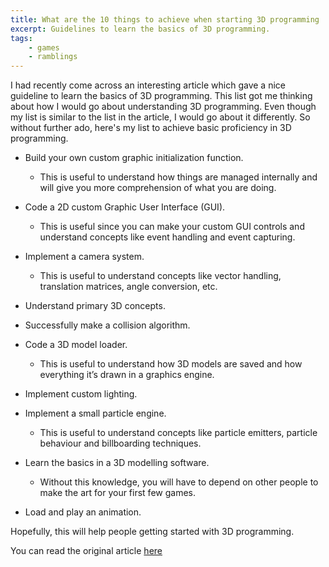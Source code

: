 ```yaml
---
title: What are the 10 things to achieve when starting 3D programming
excerpt: Guidelines to learn the basics of 3D programming.
tags:
    - games
    - ramblings
---
```


I had recently come across an interesting article which gave a nice guideline to learn the basics of 3D programming.
This list got me thinking about how I would go about understanding 3D programming. Even though my list is similar to the
list in the article, I would go about it differently. So without further ado, here's my list to achieve basic
proficiency in 3D programming.

-   Build your own custom graphic initialization function.

    -   This is useful to understand how things are managed internally and will give you more comprehension of what you
        are doing.

-   Code a 2D custom Graphic User Interface (GUI).

    -   This is useful since you can make your custom GUI controls and understand concepts like event handling and event
        capturing.

-   Implement a camera system.

    -   This is useful to understand concepts like vector handling, translation matrices, angle conversion, etc.

-   Understand primary 3D concepts.

-   Successfully make a collision algorithm.

-   Code a 3D model loader.

    -   This is useful to understand how 3D models are saved and how everything it’s drawn in a graphics engine.

-   Implement custom lighting.

-   Implement a small particle engine.

    -   This is useful to understand concepts like particle emitters, particle behaviour and billboarding techniques.

-   Learn the basics in a 3D modelling software.

    -   Without this knowledge, you will have to depend on other people to make the art for your first few games.

-   Load and play an animation.

Hopefully, this will help people getting started with 3D programming.

You can read the original article
[here](http://vasilydev.blogspot.in/2011/08/ten-things-to-achieve-when-starting-3d.html)
